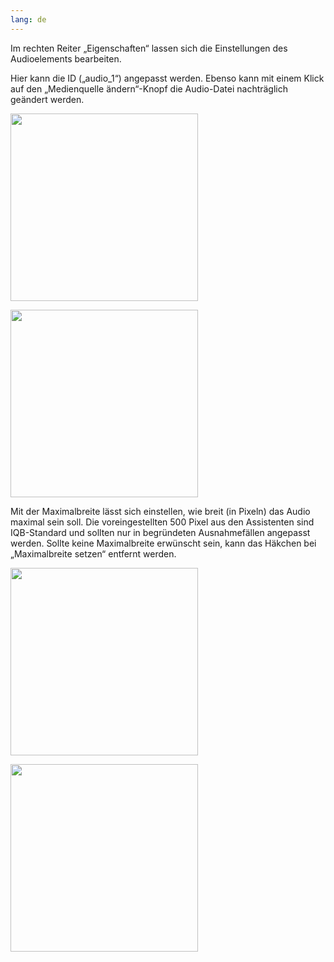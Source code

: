 ```yaml
---
lang: de
---
```


Im rechten Reiter „Eigenschaften“ lassen sich die Einstellungen des Audioelements bearbeiten. 

Hier kann die ID („audio_1“) angepasst werden. Ebenso kann mit einem Klick auf den „Medienquelle ändern“-Knopf die Audio-Datei nachträglich geändert werden.

:::{.content-hidden unless-meta="ist-glossar"}
![](../Medienelemente/Audio/Audio_Fragment_eins.png){width=300}
:::
:::{.content-hidden when-meta="ist-glossar"}
![](Audio_Fragment_eins.png){width=300}
:::

Mit der Maximalbreite lässt sich einstellen, wie breit (in Pixeln) das Audio maximal sein soll. Die voreingestellten 500 Pixel aus den Assistenten sind IQB-Standard und sollten nur in begründeten Ausnahmefällen angepasst werden. Sollte keine Maximalbreite erwünscht sein, kann das Häkchen bei „Maximalbreite setzen“ entfernt werden.

:::{.content-hidden unless-meta="ist-glossar"}
![](../Medienelemente/Audio/Audio_Fragment_zwei.png){width=300}
:::
:::{.content-hidden when-meta="ist-glossar"}
![](Audio_Fragment_zwei.png){width=300}
:::